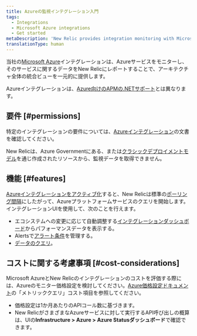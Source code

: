 ```yaml
---
title: Azureの監視インテグレーション入門
tags:
  - Integrations
  - Microsoft Azure integrations
  - Get started
metaDescription: 'New Relic provides integration monitoring with Microsoft Azure products, giving a comprehensive view of your ecosystem as it changes.'
translationType: human
---
```


当社の[Microsoft Azure](https://azure.microsoft.com/)インテグレーションは、Azureサービスをモニターし、そのサービスに関するデータをNew Relicにレポートすることで、アーキテクチャ全体の統合ビューを一元的に提供します。

Azureインテグレーションは、[Azure向けのAPMの.NETサポート](/docs/agents/net-agent/azure-installation)とは異なります。

## 要件 [#permissions]

特定のインテグレーションの要件については、[Azureインテグレーション](/docs/infrastructure/microsoft-azure-integrations/azure-integrations-list)の文書を確認してください。

New Relicは、Azure Governmentにある、または[クラシックデプロイメントモデル](https://docs.microsoft.com/en-us/azure/azure-resource-manager/resource-manager-deployment-model)を通じ作成されたリソースから、監視データを取得できません。

## 機能 [#features]

[Azureインテグレーションをアクティブ化](/docs/infrastructure/microsoft-azure-integrations/getting-started/activate-azure-integrations)すると、New Relicは標準の[ポーリング間隔](/docs/infrastructure/microsoft-azure-integrations/azure-integrations-list/azure-polling-intervals-infrastructure-integrations)にしたがって、Azureプラットフォームサービスのクエリを開始します。インテグレーションUIを使用して、次のことを行えます。

* エコシステムへの変更に応じて自動調整する[インテグレーションダッシュボード](/docs/infrastructure/integrations/find-use-infrastructure-integration-data)からパフォーマンスデータを表示する。
* Alertsで[アラート条件](/docs/infrastructure/new-relic-infrastructure/configuration/infrastructure-alerts-add-edit-or-view-host-alert-information#integration)を管理する。
* [データのクエリ](/docs/using-new-relic/data/understand-data/query-new-relic-data)。

## コストに関する考慮事項 [#cost-considerations]

Microsoft AzureとNew Relicのインテグレーションのコストを評価する際には、Azureのモニター価格設定を検討してください。[Azure価格設定ドキュメント](https://azure.microsoft.com/en-us/pricing/details/monitor/#pricing)の「メトリッククエリ」コスト項目を参照してください。

* 価格設定は1か月あたりのAPIコール数に基づきます。
* New RelicがさまざまなAzureサービスに対して実行するAPI呼び出しの概算は、UIの**Infrastructure > Azure > Azure Statusダッシュボード**で確認できます。
